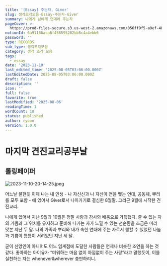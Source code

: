```yaml
---
title: '[Essay] 주는자, Giver'
slug: 생각조각모음-Essay-주는자-Giver
summary: 나에게 남에게 연대에 주는자
pageCover: >-
  https://prod-files-secure.s3.us-west-2.amazonaws.com/056ff9f5-a9ef-486f-8acb-9eef51d06a2d/12c76915-b812-427e-b1c2-506ff5393b21/2023-11-10-20-14-25.jpeg?X-Amz-Algorithm=AWS4-HMAC-SHA256&X-Amz-Content-Sha256=UNSIGNED-PAYLOAD&X-Amz-Credential=ASIAZI2LB4666DJXNCDL%2F20250806%2Fus-west-2%2Fs3%2Faws4_request&X-Amz-Date=20250806T110203Z&X-Amz-Expires=3600&X-Amz-Security-Token=IQoJb3JpZ2luX2VjEDsaCXVzLXdlc3QtMiJHMEUCIQDnp0M9ZSWb7aLyq2SizShFAY%2BDbwTN44dY1oKO8u6pDgIgauGAlOU5dEbZ0Hy8HCbMI8WBS8TkLA9%2BJFWe2KMOT2gq%2FwMIdBAAGgw2Mzc0MjMxODM4MDUiDLb3Kn5J3VkXSkxOoircA1QbP%2BcbxCI67dWU5FnJdj%2B3sYr57WKcbEOlobF9FC8mtk6a8m4AmIUBjEUb0l57aLmIeMiO1mN%2FeGv3ISuH2Gx97cJ1LNVhZONHsXcJS%2Bk8g56ozVOzSZdZIQ9IXYyTiBCzCKlulXUylzqATnw6thMlv%2B4tqs%2FiRuYodZEWeY1NjhSfxuE%2Bd%2Bftjw2%2FGbGoHSgvcWnSnVC0gCFvJ3B8G0NQIPoX1pq25m%2Fs9wyIDKFDfITDszr3aNvIvQDn5vpD8GQKvb3l2n6j3qVh6RH%2BWepOmyk3u1VzPt279u%2B4jUMF%2Bhw4tO7BG0ScKLAM1ZvQjCovFAqdva94TaSun7rtMwfHNX6iCILxpXjWAaJ3QmttZwVppIlm%2BUiqB%2FQQ4K2aEHXHZQougPYZSywXgi6%2B9GIM0%2FjExGiG26S3o52iDCwZu1p3zzgS7dYSO0Rsjzaz0nv%2FPGw0Y81T0cXsChGZK1W5Pp5Lw88vF%2Fcp%2FS4L6Fq%2BL%2BhKgrRv6p74B61Z6ZTyWs1h7z13Y9QIov57EXTpCghJjPcQMlssoMWksWULX%2FcnwPUK5PqZyjNw92pfITGgT94FCb6TGLI176ND0fMa2vIqRA1L7jrCiZUvF9cuEIGVs3%2F1Z325r0QETOppMP%2FrzMQGOqUBNNv69GCMUJ%2B5gC3sij4%2BRS38GCSQQkeSErTGvfQ%2Fcrkr3YvoPPZcg5LvznKwuAcFU7eS64i6sivtPOK64zm%2FHJ2UFXlIwgP6YmynJBf%2F96pkMvLgdP%2FBuW5wMAMwErOqGrNyj34gBk8stObos1ANgwVkSy2072MEKCF4oa9fH%2FshC7EKkFj7hhp%2FM0Z%2FZGHV%2B%2BXkCyDl5vmVX2j%2FcbDAzcahO%2FUm&X-Amz-Signature=15fe3975fb9d4b1e0ada5e7973f3a4efc60c351b8394e8f4a7938ecd6224a568&X-Amz-SignedHeaders=host&x-amz-checksum-mode=ENABLED&x-id=GetObject
notionId: 6a91166aca6f458595282bb8c4a4ebb6
password: ''
type: RECORDS
sub_type: 생각조각모음
category: 생각 조각 모음
tags:
  - essay
date: '2023-11-10'
last_edited_time: '2025-08-05T03:06:00.000Z'
lastEditedDate: 2025-08-05T03:06:00.000Z
draft: false
description: ''
icon: ''
full: false
favorite: true
lastModified: '2025-08-06'
readingTime: 1
wordCount: 18
status: published
author: ryoon
version: 1.0.0
---
```


# 마지막 견진교리공부날


## 롤링페이퍼


![2023-11-10-20-14-25.jpeg](https://prod-files-secure.s3.us-west-2.amazonaws.com/056ff9f5-a9ef-486f-8acb-9eef51d06a2d/88e6b68d-70d2-4f42-81ab-4f5fb492ecf3/2023-11-10-20-14-25.jpeg?X-Amz-Algorithm=AWS4-HMAC-SHA256&X-Amz-Content-Sha256=UNSIGNED-PAYLOAD&X-Amz-Credential=ASIAZI2LB466VV5ECAY3%2F20250806%2Fus-west-2%2Fs3%2Faws4_request&X-Amz-Date=20250806T110401Z&X-Amz-Expires=3600&X-Amz-Security-Token=IQoJb3JpZ2luX2VjEDsaCXVzLXdlc3QtMiJIMEYCIQDpJbM0wGCDciHRRFF6qywMBOwdwfo%2BO6UGMTbSYsbMJgIhALnGWM6nJBaUKeSx4ydM0RmlFYAVLsvvjIq9oRzYFE51Kv8DCHQQABoMNjM3NDIzMTgzODA1IgwYKO4y4bgIYgyT7Rgq3AN8fsKPxNZvWAtG9LeFndl9Y3JTVDQaXtxMoJjNVMWzBH05aZpKTg8472g2OGAZLnAuKFB9Zbv%2BefyU1%2F9Z8W7lYTpKLxDcj%2FInxQZJ4CsglPTog6wTpnUJLCBe%2F%2BfL3pL4Yhv%2BZXgALGUHPKKfXn40Xu%2B95dgeDm53vj0TO%2F9bQwwGtIXTyuf5bTCGpPORF7AUnInjwQ%2BmaXP2siNttEiVWx3xrSvxzcu7DA6gi6f5B3UqloVCQNqcy0pmaNCTuSxTrzyfiDk17ilwypjIS0FxxY1bTkAQcteOwwR34N%2Fy4dUWHeyzd170X0KDAYS0rSwgsz0yYBznJZsG3b9pIx5ueIxkek4Hrzt8iwBDVzws0LrKMWiFrRqmrVdcJFoKzadNYoZ4rm70w%2FRDQy%2BTQcirJewfmSxys6d868vIcl5dsKnrzrjuX0A8cSXFPmr88g1uO%2BMIrLXGr5wTEr7bBCBQ5XeH7d2E4fL8Kqw0IWttmXDfIsLZTwbjJ4uITCi2AtVdsXh%2BT%2FuE3x6IISTt5ACl1CEvure7BXqugbzBkrq%2BZNta2ahBwFhsCApd%2BhB2fi1ZAKpFWcnfR59zvVhpavf8zm%2FsqQUNua%2BD1JjbjZbAwU8speD9nVazvLXl6DCI7MzEBjqkAXXlhdoqIWknf9N0elW%2F5PaODbsg0AkhUFdHnGxa9EJnc3%2Bfgwjpm%2BWW0XYf0Wr80FWnlHtvxJ%2FRoWUrri0Vv%2BVbvr5KbI2jQzhtPEOweJ9sp8ba0ol9dNjMv%2FBIyeIJUcihEYk9Rm5v8DYQR2B%2BWv921l4DA0e5cAcx%2BALC2rgOpwfRm2wSlUsjrGsHcFCTo57myNB3QnLebygakO8bEFODJkX8&X-Amz-Signature=13cb1691fdd739b23c8e095d6685ab80755851e3e8fb184705db2f3aeda3c26a&X-Amz-SignedHeaders=host&x-amz-checksum-mode=ENABLED&x-id=GetObject)


 어느날 불현듯 이제 나는 내 인생 - 나 자신신과 나 자신이 연을 맺는 연대, 공동체, 뿌리를 모두 포함 - 에 있어서 Giver로서 나아가기로 결심한 8월말. 그리곤 9월에 시작한 견진교리. 


나에게 있어서 지난 9월과 10월은 정말 사랑과 감사와 배움으로 가득했다. 줄 수 있는 자의 기쁨과 그 위치를 유지하고 준비해 나가는 자가 느낄 수 있는 선순환을 조금은 미리 맛본 지난 두 달. 나의 가족과 뿌리와 내가 속한 연대에 주는 자로서 행할 수 있었던 나눔과 기쁨이 틈틈이 서려있던 지난 세 달. 


굳이 신앙인이 아니어도 어느 임계점에 도달한 사람들은 언제나 비슷한 조언을 하는 것 같다. 좋아하는 아이유가 “미워하는 마음 없이 아낌없이 주는 사랑”라고 말했듯이, 이를 실천하는 자는 whenever&wherever 충만하리니.

